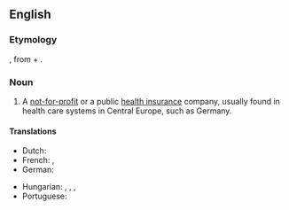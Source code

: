 ==English==

===Etymology===
{{calque|en|de|Krankenkasse}}, from {{m|de|kranken||sick, unwell}} + {{m|de|Kasse||fund}}.

===Noun===
{{en-noun}}

# A [[not-for-profit]] or a public [[health insurance]] company, usually found in health care systems in Central Europe, such as Germany.

====Translations====
{{trans-top|A not-for-profit or a public health insurance company}}
* Dutch: {{t+|nl|ziekenfonds|n}}
* French: {{t|fr|caisse de maladie|f}}, {{t|fr|caisse maladie|f}}
* German: {{t+|de|Krankenkasse|f}}
{{trans-mid}}
* Hungarian: {{t|hu|[[egészségbiztosítási]] [[pénztár]]}}, {{t|hu|betegbiztosító}}, {{t|hu|[[betegbiztosító]] [[pénztár]]}}, {{t|hu|[[betegbiztosítási]] [[pénztár]]}}
* Portuguese: {{t|pt|caixa da saúde|f}}
{{trans-bottom}}